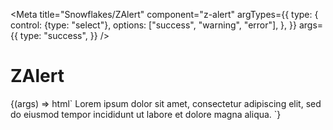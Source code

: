 
<Meta
  title="Snowflakes/ZAlert"
  component="z-alert"
  argTypes={{
    type: {
      control: {type: "select"},
      options: ["success", "warning", "error"],
    },
  }}
  args={{
    type: "success",
  }}
/>

# ZAlert

<Canvas>
  <Story name="ZAlert-sample">
    {(args) => html`
      <z-alert type="${args.type}">
        Lorem ipsum dolor sit amet, consectetur adipiscing elit, sed do eiusmod tempor incididunt ut labore et dolore
        magna aliqua.
      </z-alert>
    `}
  </Story>
</Canvas>

<ArgsTable of="z-alert" />
